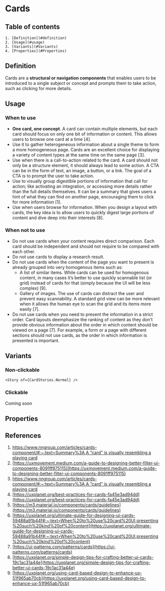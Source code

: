 

# Cards

## Table of contents
    1. [Definition](#definition)
    2. [Usage](#usage)
    3. [Variants](#Variants)
    4. [Properties](#Properties)

<Meta title="Components/Card/Doc" />

## Definition
Cards are a **structural or navigation components** that enables users to be introduced to a single subject or concept and prompts them to take action, such as clicking for more details.

## Usage

### When to use
- **One card, one concept**. A card can contain multiple elements, but each card should focus on only one bit of information or content. This allows users to browse one card at a time [4].
- Use it to gather heterogeneous information about a single theme to form a more homogeneous page. Cards are an excellent choice for displaying a variety of content types at the same time on the same page [3].
- Use when there is a call-to-action related to the card. A card should not only be a structure element, it should always lead to some action. A CTA can be in the form of text, an image, a button, or a link. The goal of a CTA is to prompt the user to take action.
- Use to visually group digestible portions of information that call for action; like activating an integration, or accessing more details rather than the full details themselves. It can be a summary that gives users a hint of what they can find on another page, encouraging them to click for more information [1].
- Use when users browse for information. When you design a layout with cards, the key idea is to allow users to quickly digest large portions of content and dive deep into their interests [8].

### When not to use
- Do not use cards when your content requires direct comparison. Each card should be independent and should not require to be compared with each other.
- Do not use cards to display a research result.
- Do not use cards when the content of the page you want to present is already grouped into very homogenous items such as:
    - A list of similar items. While cards can be used for homogenous content, in many cases it’s better to use quickly scannable list (or grid) instead of cards for that (simply because the UI will be less complex) [9].
    - Gallery of images. The use of cards can distract the user and prevent easy scannability. A standard grid view can be more relevant when it allows the human eye to scan the grid and its items more easily [7].
- Do not use cards when you need to present the information in a strict order. Card layouts deemphasize the ranking of content as they don’t provide obvious information about the order in which content should be viewed on a page [7]. For example, a form or a page with different sections should not use cards, as the order in which information is presented is important.

## Variants
### Non-clickable
    <Story of={CardStories.Normal} />

### Clickable
Coming soon

## Properties
<ArgTypes of={Card} />

## References
1. [https://www.nngroup.com/articles/cards-component/#:~:text=Summary%3A A “card” is,visually resembling a playing card](https://www.nngroup.com/articles/cards-component/#:~:text=Summary%3A%20A%20%E2%80%9Ccard%E2%80%9D%20is,visually%20resembling%20a%20playing%20card)
2. [https://uxmovement.medium.com/a-guide-to-designing-better-filter-ui-components-8091ff975115](https://uxmovement.medium.com/a-guide-to-designing-better-filter-ui-components-8091ff975115)
3. [https://www.nngroup.com/articles/cards-component/#:~:text=Summary%3A A “card” is,visually resembling a playing card](https://www.nngroup.com/articles/cards-component/#:~:text=Summary%3A%20A%20%E2%80%9Ccard%E2%80%9D%20is,visually%20resembling%20a%20playing%20card)
4. [https://uxplanet.org/best-practices-for-cards-fa45e3ad94dd](https://uxplanet.org/best-practices-for-cards-fa45e3ad94dd)
5. [https://m3.material.io/components/cards/guidelines](https://m3.material.io/components/cards/guidelines)
6. [https://uxplanet.org/ultimate-guide-for-designing-ui-cards-59488a91b44f#:~:text=When%20to%20use%20card%20UI,presenting%20such%20kind%20of%20content](https://uxplanet.org/ultimate-guide-for-designing-ui-cards-59488a91b44f#:~:text=When%20to%20use%20card%20UI,presenting%20such%20kind%20of%20content)
7. [https://ui-patterns.com/patterns/cards](https://ui-patterns.com/patterns/cards)
8. [https://uxplanet.org/simple-design-tips-for-crafting-better-ui-cards-19c1ac31a44e](https://uxplanet.org/simple-design-tips-for-crafting-better-ui-cards-19c1ac31a44e)
9. [https://uxplanet.org/using-card-based-design-to-enhance-ux-51f965ab70cb](https://uxplanet.org/using-card-based-design-to-enhance-ux-51f965ab70cb)

